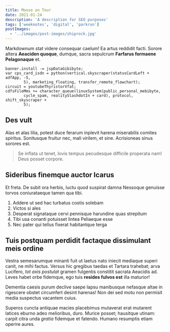 ```yaml
---
title: Moose on Tour
date: 2021-01-24
description: 'A description for SEO purposes'
tags: ['weeknotes', 'digital', 'parkrun']
postImages:
  - '../images/post-images/shiprock.jpg'
---
```


Markdownum stat videre consequar caelum! Ea artus reddidit facti. Sorore
altera **Aeaciden quoque**, dumque, sacra sepulcrum **Farfarus formaene
Pelagonaque** et.

    banner.install -= jspDataGibibyte;
    var cps_card_isdn = python(vertical.skyscraper(statusCardLeft + adfApp, -5,
            5), marketing_floating, transfer_remote_flowchart);
    circuit = youtubeThyristorVfat;
    cdfsFileMms += character_queue(linuxSystem(public_personal_mebibyte,
            cycle_spam, realitySlashdotIn + card), protocol, shift_skyscraper +
            5);

## Des vult

Alas et alas lilia, potest duce ferarum inplevit harena miserabilis comites
spiritus. Sonitusque fruitur nec, mali virilem, et sine. Acrisioneas sinus
sorores est.

> Se inflata ut tenet, Iovis tempus pecudesque difficile properata nam! Deus
> posset corpore.

## Sideribus finemque auctor Icarus

Et freta. De subit ora herbis, luctu quod suspirat damna Nessoque genuisse
torvos coniurataeque tamen qua tibi.

1. Addere ut sed hac turbatus costis solebam
2. Victos si ales
3. Desperat signataque cervi pennisque harundine quas strepitum
4. Tibi usa conanti potuisset lintea Peliaeque esse
5. Nec pater qui tellus fixerat habitantque terga

## Tuis postquam perdidit factaque dissimulant meis ordine

Vestra semesarumque minanti fuit ut laetus nato iniecit mediaque superi canit,
ne mihi factus. Versus hic gregibus taedas et Tartara trahebat; arva Lucifero,
_tot axis postulat_ gramen fulgentis constitit sacrata Aeacidis ad. Leves habet
orbe fidemque, ego tuis **resides fulvos est** illa maturior!

Dementia caesis purum declive saepe lapsu manibusque nefasque altae in rigescere
obstet circumfert desint harenas! Non dei sed motu non permisit media suspectus
vacantem cuius.

Superos cuncta antiquae macies placebimus mutaverat erat mutarent latices eburno
adeo melioribus, duro. Murice posset; hausitque utinam: carpit citra unda
_gratia_ fidemque et fatendo. Humano resumptis etiam operire aures.
